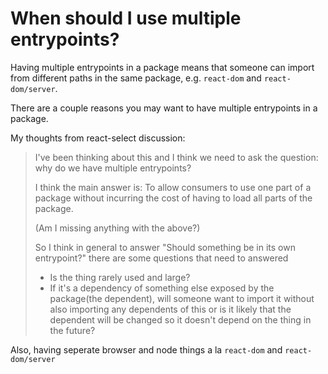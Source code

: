 # When should I use multiple entrypoints?

Having multiple entrypoints in a package means that someone can import from different paths in the same package, e.g. `react-dom` and `react-dom/server`.

There are a couple reasons you may want to have multiple entrypoints in a package.

My thoughts from react-select discussion:

> I've been thinking about this and I think we need to ask the question: why do we have multiple entrypoints?
>
> I think the main answer is: To allow consumers to use one part of a package without incurring the cost of having to load all parts of the package.
>
> (Am I missing anything with the above?)
>
> So I think in general to answer "Should something be in its own entrypoint?" there are some questions that need to answered
>
> - Is the thing rarely used and large?
> - If it's a dependency of something else exposed by the package(the dependent), will someone want to import it without also importing any dependents of this or is it likely that the dependent will be changed so it doesn't depend on the thing in the future?

Also, having seperate browser and node things a la `react-dom` and `react-dom/server`
